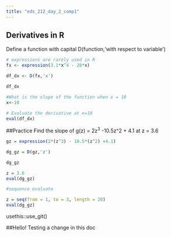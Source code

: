 ```yaml
---
title: "eds_212_day_2_comp1"
---
```


## Derivatives in R

Define a function with capital D(function,'with respect to variable')

```r
# expressions are rarely used in R
fx <- expression(3.1*x^4 - 28*x)

df_dx <- D(fx,'x')

df_dx

#What is the slope of the function when x = 10
x<-10

# Evaluate the derivative at x=10
eval(df_dx)

```

##Practice Find the slope of g(z) = 2z^3^ -10.5z\^2 + 4.1 at z = 3.6

```r
gz = expression(2*(z^3) - 10.5*(z^2) +4.1)

dg_gz = D(gz,'z')

dg_gz

z = 3.6
eval(dg_gz)

#sequence evaluate

z = seq(from = 1, to = 3, length = 20)
eval(dg_gz)
```

usethis::use_git()

##Hello! Testing a change in this doc

